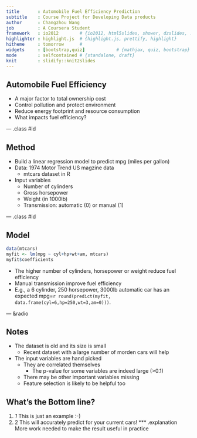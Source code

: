 ```yaml
---
title       : Automobile Fuel Efficiency Prediction
subtitle    : Course Project for Developing Data products
author      : Changzhou Wang
job         : A Coursera Student
framework   : io2012        # {io2012, html5slides, shower, dzslides, ...}
highlighter : highlight.js  # {highlight.js, prettify, highlight}
hitheme     : tomorrow      # 
widgets     : [bootstrap,quiz]            # {mathjax, quiz, bootstrap}
mode        : selfcontained # {standalone, draft}
knit        : slidify::knit2slides
---
```


## Automobile Fuel Efficiency

* A major factor to total ownership cost
* Control pollution and protect environment
* Reduce energy footprint and resource consumption
* What impacts fuel efficiency?

--- .class #id 

## Method
* Build a linear regression model to predict mpg (miles per gallon)
* Data: 1974 Motor Trend US magzine data
  - mtcars dataset in R
* Input variables
  - Number of cylinders
  - Gross horsepower
  - Weight (in 1000lb)
  - Transmission: automatic (0) or manual (1)

--- .class #id 

## Model

```r
data(mtcars)
myfit <- lm(mpg ~ cyl+hp+wt+am, mtcars)
myfit$coefficients
```
* The higher number of cylinders, horsepower or weight reduce fuel efficiency
* Manual transmission improve fuel efficiency
* E.g., a 6 cylinder, 250 horsepower, 3000lb automatic car has an expected mpg=`r round(predict(myfit, data.frame(cyl=6,hp=250,wt=3,am=0)))`.

--- &radio

## Notes
* The dataset is old and its size is small
  - Recent dataset with a large number of morden cars will help 
* The input variables are hand picked
  - They are correlated themselves
    * The p-value for some variables are indeed large (>0.1)
  - There may be other important variables missing
  - Feature selection is likely to be helpful too
  
## What's the Bottom line?
  1. _1_ This is just an example :-)
  2. 2 This will accurately predict for your current cars! 
*** .explanation
More work needed to make the result useful in practice
